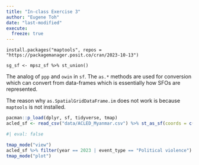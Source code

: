```yaml
---
title: "In-class Exercise 3"
author: "Eugene Toh"
date: "last-modified"
execute:
  freeze: true
---
```


```         
install.packages("maptools", repos = "https://packagemanager.posit.co/cran/2023-10-13")
```

```         
sg_sf <- mpsz_sf %>% st_union()
```

The analog of `ppp` and `owin` in `sf`. The `as.*` methods are used for conversion which can convert from data-frames which is essentially how SFOs are represented.

The reason why `as.SpatialGridDataFrame.im` does not work is because `maptools` is not installed.

```r
pacman::p_load(dplyr, sf, tidyverse, tmap)
acled_sf <- read_csv("data/ACLED_Myanmar.csv") %>% st_as_sf(coords = c("longitude", "latitude"), crs = 4326) %>% st_transform(crs = 32647) %>% mutate(event_date = dmy(event_date))
```

```r
#| eval: false

tmap_mode("view")
acled_sf %>% filter(year == 2023 | event_type == "Political violence") %>% tm_shape() + tm_dots()
tmap_mode("plot")
```
